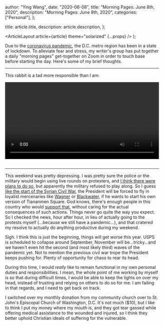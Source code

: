 
  author: "Ying Wang",
  date: "2020-06-08",
  title: "Morning Pages: June 8th, 2020",
  description: "Morning Pages: June 8th, 2020",
  categories: ["Personal"],
};

  title: article.title,
  description: article.description,
};

  <ArticleLayout article={article} theme="solarized" {...props} />
);

Due to the [coronavirus
pandemic](https://en.wikipedia.org/wiki/2019-20_coronavirus_pandemic), the D.C.
metro region has been in a state of lockdown. To alleviate fear and stress, my
writer's group has put together a daily "morning pages" get-together on Zoom in
order to touch base before starting the day. Here's some of my brief thoughts.

---

This rabbit is a tad more responsible than I am:

<!-- https://stackoverflow.com/a/26276254 -->

<video style="width: 100%; width: -moz-available; width: -webkit-fill-available; width: fill-available; max-width: 100%;" controls>
    <source src="/video/posts/2020/06/08/morning_pages.mp4" type="video/mp4">
    Your browser does not support HTML5 video.
</video>
<br/>
<br/>

---

This weekend was pretty depressing. I was pretty sure the police or the military
would begin using live rounds on protesters, and [I think there were plans to do
so](https://www.cbsnews.com/news/trump-demanded-10000-active-duty-troops-deploy-to-streets-in-heated-oval-office-meeting/),
but apparently the military refused to play along. So I guess [like the start of
the Syrian Civil
War](<https://en.wikipedia.org/wiki/Timeline_of_the_Syrian_Civil_War_(January%E2%80%93April_2011)>),
the President will be forced to fly in loyalist mercenaries like
[Wagner](https://en.wikipedia.org/wiki/Wagner_Group) or
[Blackwater](https://en.wikipedia.org/wiki/Academi), if he wants to start his
own version of Tiananmen Square. God knows, there's enough people in this
country who would [support
that](https://www.nytimes.com/2020/06/03/opinion/tom-cotton-protests-military.html),
without caring for the actual consequences of such actions. Things never go
quite the way you expect. So I checked the news, hour after hour, in lieu of
actually going to the protests myself (...because we still have a pandemic...),
and that cratered my resolve to actually do anything productive during my
weekend.

Sigh. I think this is just the beginning, things will get worse this year. USPS
is scheduled to collapse around September, November will be...tricky...and we
haven't even hit the second (and most likely third) waves of the pandemic yet.
Not to mention the previous civil war trope the President keeps pushing for.
Plenty of opportunity for chaos to rear its head.

During this time, I would _really_ like to remain functional in my own personal
duties and responsibilities. I mean, the whole point of me working by myself is
so that during difficult times, I would be able to keep the lights on over my
head, instead of trusting and relying on others to do so for me. I am failing in
that regards, and I need to get back on track.

I switched over my monthly donation from my community church over to St. John's
Episcopal Church of Washington, D.C. It's not much ($10), but I like to think I
put my money where my mouth is, and they got tear gassed while offering medical
assistance to the wounded and injured, so I think they better uphold Christian
ideals of suffering for the vulnerable.
